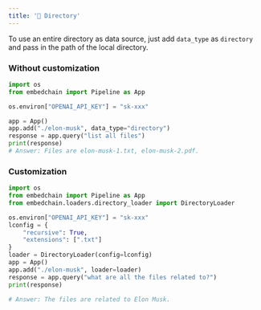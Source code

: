 ```yaml
---
title: '📁 Directory'
---
```


To use an entire directory as data source, just add `data_type` as `directory` and pass in the path of the local directory.

### Without customization

```python
import os
from embedchain import Pipeline as App

os.environ["OPENAI_API_KEY"] = "sk-xxx"

app = App()
app.add("./elon-musk", data_type="directory")
response = app.query("list all files")
print(response)
# Answer: Files are elon-musk-1.txt, elon-musk-2.pdf.
```

### Customization

```python
import os
from embedchain import Pipeline as App
from embedchain.loaders.directory_loader import DirectoryLoader

os.environ["OPENAI_API_KEY"] = "sk-xxx"
lconfig = {
    "recursive": True,
    "extensions": [".txt"]
}
loader = DirectoryLoader(config=lconfig)
app = App()
app.add("./elon-musk", loader=loader)
response = app.query("what are all the files related to?")
print(response)

# Answer: The files are related to Elon Musk.
```
